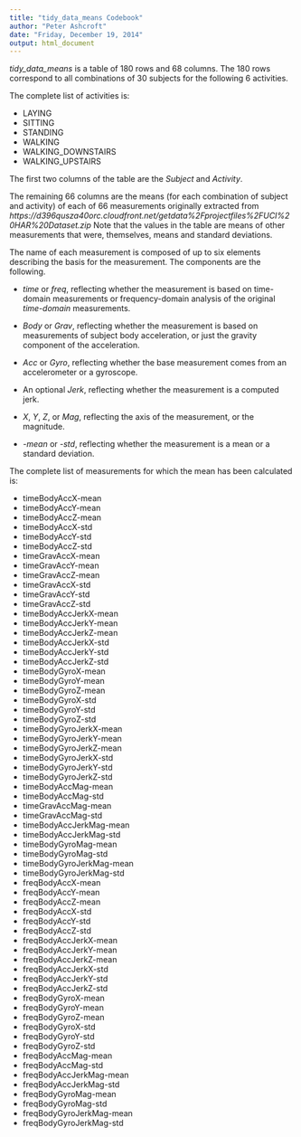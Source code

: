 ```yaml
---
title: "tidy_data_means Codebook"
author: "Peter Ashcroft"
date: "Friday, December 19, 2014"
output: html_document
---
```


*tidy_data_means* is a table of 180 rows and 68 columns. The 180 rows correspond to all combinations of 30 subjects for the following 6 activities. 

The complete list of activities is:

* LAYING
* SITTING
* STANDING
* WALKING
* WALKING_DOWNSTAIRS
* WALKING_UPSTAIRS

The first two columns of the table are the *Subject* and *Activity*.

The remaining 66 columns are the means (for each combination of subject and activity) of each of 66 measurements originally extracted from *https://d396qusza40orc.cloudfront.net/getdata%2Fprojectfiles%2FUCI%20HAR%20Dataset.zip* Note that the values in the table are means of other measurements that were, themselves, means and standard deviations. 

The name of each measurement is composed of up to six elements describing the basis for the measurement. The components are the following.

* *time* or *freq*, reflecting whether the measurement is based on time-domain measurements or frequency-domain analysis of the original *time-domain* measurements.

* *Body* or *Grav*, reflecting whether the measurement is based on measurements of subject body acceleration, or just the gravity component of the acceleration.

* *Acc* or *Gyro*, reflecting whether the base measurement comes from an accelerometer or a gyroscope.

* An optional *Jerk*, reflecting whether the measurement is a computed jerk.

* *X*, *Y*, *Z*, or *Mag*, reflecting the axis of the measurement, or the magnitude.

* *-mean* or *-std*, reflecting whether the measurement is a mean or a standard deviation.

The complete list of measurements for which the mean has been calculated is:

* timeBodyAccX-mean
* timeBodyAccY-mean
* timeBodyAccZ-mean
* timeBodyAccX-std
* timeBodyAccY-std
* timeBodyAccZ-std
* timeGravAccX-mean
* timeGravAccY-mean
* timeGravAccZ-mean
* timeGravAccX-std
* timeGravAccY-std
* timeGravAccZ-std
* timeBodyAccJerkX-mean
* timeBodyAccJerkY-mean
* timeBodyAccJerkZ-mean
* timeBodyAccJerkX-std
* timeBodyAccJerkY-std
* timeBodyAccJerkZ-std
* timeBodyGyroX-mean
* timeBodyGyroY-mean
* timeBodyGyroZ-mean
* timeBodyGyroX-std
* timeBodyGyroY-std
* timeBodyGyroZ-std
* timeBodyGyroJerkX-mean
* timeBodyGyroJerkY-mean
* timeBodyGyroJerkZ-mean
* timeBodyGyroJerkX-std
* timeBodyGyroJerkY-std
* timeBodyGyroJerkZ-std
* timeBodyAccMag-mean
* timeBodyAccMag-std
* timeGravAccMag-mean
* timeGravAccMag-std
* timeBodyAccJerkMag-mean
* timeBodyAccJerkMag-std
* timeBodyGyroMag-mean
* timeBodyGyroMag-std
* timeBodyGyroJerkMag-mean
* timeBodyGyroJerkMag-std
* freqBodyAccX-mean
* freqBodyAccY-mean
* freqBodyAccZ-mean
* freqBodyAccX-std
* freqBodyAccY-std
* freqBodyAccZ-std
* freqBodyAccJerkX-mean
* freqBodyAccJerkY-mean
* freqBodyAccJerkZ-mean
* freqBodyAccJerkX-std
* freqBodyAccJerkY-std
* freqBodyAccJerkZ-std
* freqBodyGyroX-mean
* freqBodyGyroY-mean
* freqBodyGyroZ-mean
* freqBodyGyroX-std
* freqBodyGyroY-std
* freqBodyGyroZ-std
* freqBodyAccMag-mean
* freqBodyAccMag-std
* freqBodyAccJerkMag-mean
* freqBodyAccJerkMag-std
* freqBodyGyroMag-mean
* freqBodyGyroMag-std
* freqBodyGyroJerkMag-mean
* freqBodyGyroJerkMag-std
